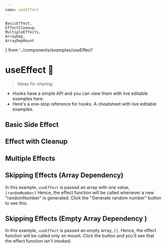 ```yaml
---
name: useEffect
---
```



    BasicEffect,
    EffectCleanup,
    MultipleEffects,
    ArrayDep,
    ArrayDepMount
} from '../components/examples/useEffect'




# useEffect 🦋
 
> Ideas for sharing: 
- Hooks have a simple API and you can view them with live editable examples here. 
- Here's a one-stop reference for hooks. A cheatsheet with live editable examples. 

## Basic Side Effect 
<Editor code={BasicEffect}/>

## Effect with Cleanup 
<Editor code={EffectCleanup}/>

## Multiple Effects 
<Editor code={MultipleEffects}/>

## Skipping Effects (Array Dependency)
In this example, `useEffect` is passed an array with one value, `[randomNumber]`
Hence, the effect function will be called whenever a new "randomNumber" is generated. 
Click the "Generate random number" button to see this. 

<Editor code={ArrayDep}/>

## Skipping Effects (Empty Array Dependency )
In this example, `useEffect` is passed an empty array, `[]`. Hence, the effect function will be called only on mount. 
Click the button and you'll see that the effect function isn't invoked. 

<Editor code={ArrayDepMount}/>